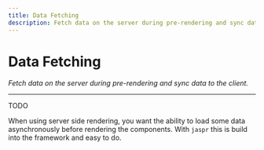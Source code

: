 ```yaml
---
title: Data Fetching
description: Fetch data on the server during pre-rendering and sync data to the client.
---
```


# Data Fetching
*Fetch data on the server during pre-rendering and sync data to the client.*

---

TODO



When using server side rendering, you want the ability to load some data asynchronously before rendering the components.
With `jaspr` this is build into the framework and easy to do.
